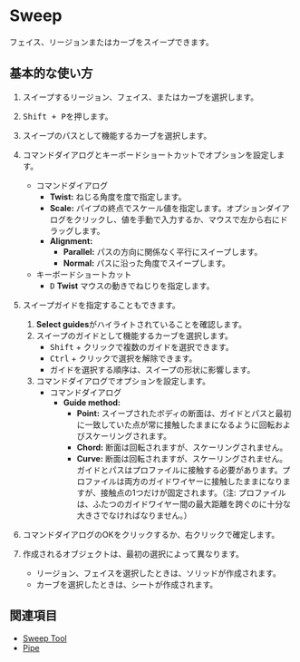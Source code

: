 
# Sweep

<Reference shortcut="Shift + P" command="Sweep" button="推奨コマンドメニューで" buttonIcon="button-sweep" />

フェイス、リージョンまたはカーブをスイープできます。

## 基本的な使い方

1. スイープするリージョン、フェイス、またはカーブを選択します。
2. <kbd>Shift + P</kbd>を押します。
3. スイープのパスとして機能するカーブを選択します。
4. コマンドダイアログとキーボードショートカットでオプションを設定します。
   - <Kst>コマンドダイアログ</Kst>
      - **Twist:**  ねじる角度を度で指定します。
      - **Scale:** パイプの終点でスケール値を指定します。オプションダイアログをクリックし、値を手動で入力するか、マウスで左から右にドラッグします。
      - **Alignment:**
         - **Parallel:** パスの方向に関係なく平行にスイープします。 
         - **Normal:** パスに沿った角度でスイープします。    
   - <Kst>キーボードショートカット</Kst>
      - <kbd>D</kbd> **Twist** マウスの動きでねじりを指定します。
5. スイープガイドを指定することもできます。
      1. **Select guides**がハイライトされていることを確認します。
      2. スイープのガイドとして機能するカーブを選択します。
         - <kbd>Shift</kbd> + クリックで複数のガイドを選択できます。
         - <kbd>Ctrl</kbd> + クリックで選択を解除できます。
         - ガイドを選択する順序は、スイープの形状に影響します。
      3. コマンドダイアログでオプションを設定します。
         - <Kst>コマンドダイアログ</Kst>
            - **Guide method:**
               - **Point:** スイープされたボディの断面は、ガイドとパスと最初に一致していた点が常に接触したままになるように回転およびスケーリングされます。
               - **Chord:**  断面は回転されますが、スケーリングされません。
               - **Curve:** 断面は回転されますが、スケーリングされません。ガイドとパスはプロファイルに接触する必要があります。プロファイルは両方のガイドワイヤーに接触したままになりますが、接触点の1つだけが固定されます。（注: プロファイルは、ふたつのガイドワイヤー間の最大距離を跨ぐのに十分な大きさでなければなりません。）
6. コマンドダイアログのOKをクリックするか、右クリックで確定します。

7. 作成されるオブジェクトは、最初の選択によって異なります。
   - リージョン、フェイスを選択したときは、ソリッドが作成されます。
   - カーブを選択したときは、シートが作成されます。

<VideoPlayer fileName="sweep"/>

## 関連項目
- [Sweep Tool](sweep-solid-tool)
- [Pipe](pipe)